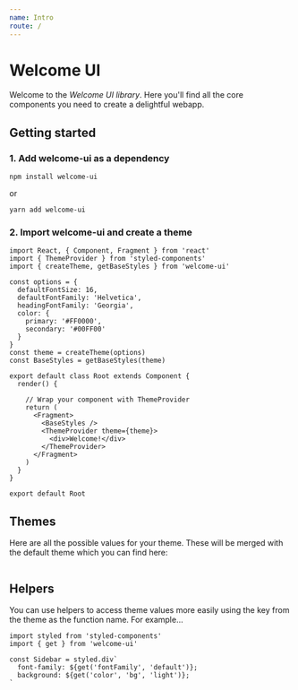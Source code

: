 ```yaml
---
name: Intro
route: /
---
```


# Welcome UI

Welcome to the *Welcome UI library*. Here you'll find all the core components you need to create a delightful webapp.

## Getting started

### 1. Add welcome-ui as a dependency

```
npm install welcome-ui
```
or
```
yarn add welcome-ui
```

### 2. Import welcome-ui and create a theme
```
import React, { Component, Fragment } from 'react'
import { ThemeProvider } from 'styled-components'
import { createTheme, getBaseStyles } from 'welcome-ui'

const options = {
  defaultFontSize: 16,
  defaultFontFamily: 'Helvetica',
  headingFontFamily: 'Georgia',
  color: {
    primary: '#FF0000',
    secondary: '#00FF00'
  }
}
const theme = createTheme(options)
const BaseStyles = getBaseStyles(theme)

export default class Root extends Component {
  render() {

    // Wrap your component with ThemeProvider
    return (
      <Fragment>
        <BaseStyles />
        <ThemeProvider theme={theme}>
          <div>Welcome!</div>
        </ThemeProvider>
      </Fragment>
    )
  }
}

export default Root
```

## Themes

Here are all the possible values for your theme. These will be merged with the default theme which you can find here: 

```
```

## Helpers

You can use helpers to access theme values more easily using the key from the theme as the function name. For example…

```
import styled from 'styled-components'
import { get } from 'welcome-ui'

const Sidebar = styled.div`
  font-family: ${get('fontFamily', 'default')};
  background: ${get('color', 'bg', 'light')};
`
```


